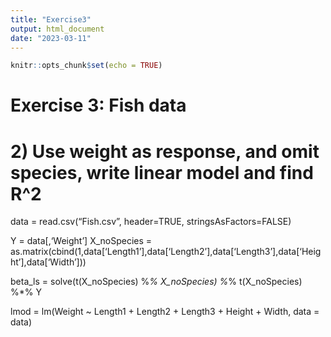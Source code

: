 ```yaml
---
title: "Exercise3"
output: html_document
date: "2023-03-11"
---
```


```r
knitr::opts_chunk$set(echo = TRUE)
```

# Exercise 3: Fish data

# 2) Use weight as response, and omit species, write linear model and find R^2


data = read.csv("Fish.csv", header=TRUE, stringsAsFactors=FALSE)

Y = data[,'Weight']
X_noSpecies = as.matrix(cbind(1,data['Length1'],data['Length2'],data['Length3'],data['Height'],data['Width']))

beta_ls = solve(t(X_noSpecies) %*% X_noSpecies) %*% t(X_noSpecies) %*% Y

lmod = lm(Weight ~ Length1 + Length2 + Length3 + Height + Width, data = data)




